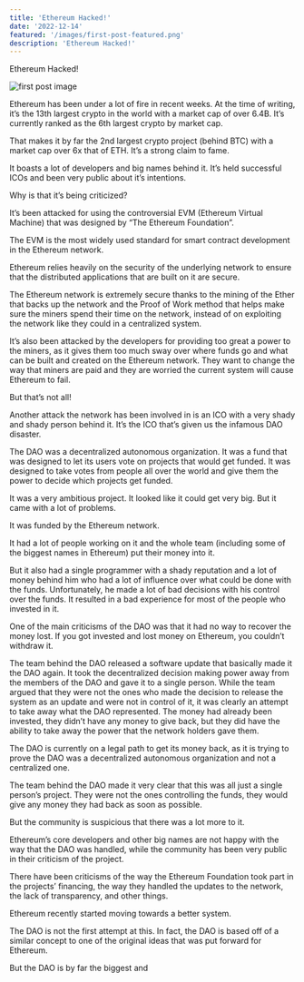 ```yaml
---
title: 'Ethereum Hacked!'
date: '2022-12-14'
featured: '/images/first-post-featured.png'
description: 'Ethereum Hacked!'
---
```


Ethereum Hacked!

![first post image](/images/first-post-content.png)

Ethereum has been under a lot of fire in recent weeks. At the time of writing, it’s the 13th largest crypto in the world with a market cap of over 6.4B. It’s currently ranked as the 6th largest crypto by market cap.

That makes it by far the 2nd largest crypto project (behind BTC) with a market cap over 6x that of ETH. It’s a strong claim to fame.

It boasts a lot of developers and big names behind it. It’s held successful ICOs and been very public about it’s intentions.

Why is that it’s being criticized?

It’s been attacked for using the controversial EVM (Ethereum Virtual Machine) that was designed by “The Ethereum Foundation”.

The EVM is the most widely used standard for smart contract development in the Ethereum network.

Ethereum relies heavily on the security of the underlying network to ensure that the distributed applications that are built on it are secure.

The Ethereum network is extremely secure thanks to the mining of the Ether that backs up the network and the Proof of Work method that helps make sure the miners spend their time on the network, instead of on exploiting the network like they could in a centralized system.

It’s also been attacked by the developers for providing too great a power to the miners, as it gives them too much sway over where funds go and what can be built and created on the Ethereum network. They want to change the way that miners are paid and they are worried the current system will cause Ethereum to fail.

But that’s not all!

Another attack the network has been involved in is an ICO with a very shady and shady person behind it. It’s the ICO that’s given us the infamous DAO disaster.

The DAO was a decentralized autonomous organization. It was a fund that was designed to let its users vote on projects that would get funded. It was designed to take votes from people all over the world and give them the power to decide which projects get funded.

It was a very ambitious project. It looked like it could get very big. But it came with a lot of problems.

It was funded by the Ethereum network.

It had a lot of people working on it and the whole team (including some of the biggest names in Ethereum) put their money into it.

But it also had a single programmer with a shady reputation and a lot of money behind him who had a lot of influence over what could be done with the funds. Unfortunately, he made a lot of bad decisions with his control over the funds. It resulted in a bad experience for most of the people who invested in it.

One of the main criticisms of the DAO was that it had no way to recover the money lost. If you got invested and lost money on Ethereum, you couldn’t withdraw it.

The team behind the DAO released a software update that basically made it the DAO again. It took the decentralized decision making power away from the members of the DAO and gave it to a single person. While the team argued that they were not the ones who made the decision to release the system as an update and were not in control of it, it was clearly an attempt to take away what the DAO represented. The money had already been invested, they didn’t have any money to give back, but they did have the ability to take away the power that the network holders gave them.

The DAO is currently on a legal path to get its money back, as it is trying to prove the DAO was a decentralized autonomous organization and not a centralized one.

The team behind the DAO made it very clear that this was all just a single person’s project. They were not the ones controlling the funds, they would give any money they had back as soon as possible.

But the community is suspicious that there was a lot more to it.

Ethereum’s core developers and other big names are not happy with the way that the DAO was handled, while the community has been very public in their criticism of the project.

There have been criticisms of the way the Ethereum Foundation took part in the projects’ financing, the way they handled the updates to the network, the lack of transparency, and other things.

Ethereum recently started moving towards a better system.

The DAO is not the first attempt at this. In fact, the DAO is based off of a similar concept to one of the original ideas that was put forward for Ethereum.

But the DAO is by far the biggest and
